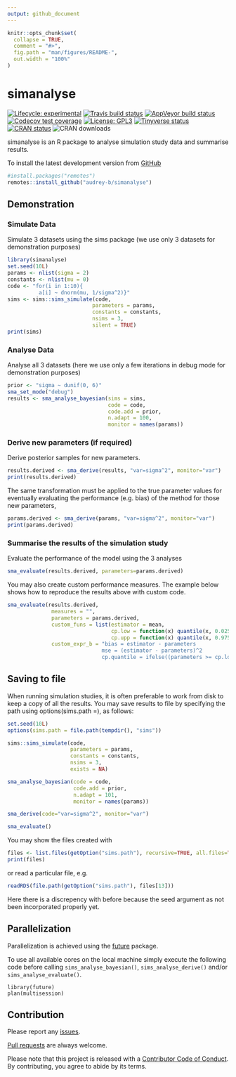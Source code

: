 ```yaml
---
output: github_document
---
```


<!-- README.md is generated from README.Rmd. Please edit that file -->

```r
knitr::opts_chunk$set(
  collapse = TRUE,
  comment = "#>",
  fig.path = "man/figures/README-",
  out.width = "100%"
)
```
# simanalyse

<!-- badges: start -->
[![Lifecycle: experimental](https://img.shields.io/badge/lifecycle-experimental-orange.svg)](https://www.tidyverse.org/lifecycle/#experimental)
[![Travis build status](https://travis-ci.com/audrey-b/simanalyse.svg?branch=master)](https://travis-ci.com/audrey-b/simanalyse)
[![AppVeyor build status](https://ci.appveyor.com/api/projects/status/github/audrey-b/simanalyse?branch=master&svg=true)](https://ci.appveyor.com/project/audrey-b/simanalyse)
[![Codecov test coverage](https://codecov.io/gh/audrey-b/simanalyse/branch/master/graph/badge.svg)](https://codecov.io/gh/audrey-b/simanalyse?branch=master)
[![License: GPL3](https://img.shields.io/badge/License-GPL3-blue.svg)](https://www.gnu.org/licenses/gpl-3.0.html)
[![Tinyverse status](https://tinyverse.netlify.com/badge/simanalyse)](https://CRAN.R-project.org/package=simanalyse)
[![CRAN status](https://www.r-pkg.org/badges/version/simanalyse)](https://cran.r-project.org/package=simanalyse)
![CRAN downloads](http://cranlogs.r-pkg.org/badges/simanalyse)
<!-- badges: end -->

simanalyse is an R package to analyse simulation study data and summarise results.

To install the latest development version from [GitHub](https://github.com/audrey-b/simanalyse)
```r
#install.packages("remotes")
remotes::install_github("audrey-b/simanalyse")
```

## Demonstration

### Simulate Data

Simulate 3 datasets using the sims package (we use only 3 datasets for demonstration purposes)
```r
library(simanalyse)
set.seed(10L)
params <- nlist(sigma = 2)
constants <- nlist(mu = 0)
code <- "for(i in 1:10){
          a[i] ~ dnorm(mu, 1/sigma^2)}"
sims <- sims::sims_simulate(code, 
                           parameters = params, 
                           constants = constants,
                           nsims = 3,
                           silent = TRUE)
print(sims)
```

### Analyse Data

Analyse all 3 datasets (here we use only a few iterations in debug mode for demonstration purposes)
```r
prior <- "sigma ~ dunif(0, 6)"
sma_set_mode("debug")
results <- sma_analyse_bayesian(sims = sims,
                                code = code,
                                code.add = prior,
                                n.adapt = 100,
                                monitor = names(params))
```

### Derive new parameters (if required)

Derive posterior samples for new parameters. 
```r
results.derived <- sma_derive(results, "var=sigma^2", monitor="var")
print(results.derived)
```

The same transformation must be applied to the true parameter values for eventually evaluating the performance (e.g. bias) of the method for those new parameters, 

```r
params.derived <- sma_derive(params, "var=sigma^2", monitor="var")
print(params.derived)
```

### Summarise the results of the simulation study 

Evaluate the performance of the model using the 3 analyses
```r
sma_evaluate(results.derived, parameters=params.derived)
```
You may also create custom performance measures. The example below shows how to reproduce the results above with custom code.
```r
sma_evaluate(results.derived,
              measures = "", 
              parameters = params.derived, 
              custom_funs = list(estimator = mean,
                                 cp.low = function(x) quantile(x, 0.025),
                                 cp.upp = function(x) quantile(x, 0.975)),
              custom_expr_b = "bias = estimator - parameters
                              mse = (estimator - parameters)^2
                              cp.quantile = ifelse((parameters >= cp.low) & (parameters <= cp.upp), 1, 0)")
```

## Saving to file

When running simulation studies, it is often preferable to work from disk to keep a copy of all the results. You may save results to file by specifying the path using options(sims.path =), as follows:

```r
set.seed(10L)
options(sims.path = file.path(tempdir(), "sims"))

sims::sims_simulate(code, 
                    parameters = params, 
                    constants = constants,
                    nsims = 3,
                    exists = NA)

sma_analyse_bayesian(code = code,
                     code.add = prior,
                     n.adapt = 101,
                     monitor = names(params))

sma_derive(code="var=sigma^2", monitor="var")

sma_evaluate()
```

You may show the files created with
```r
files <- list.files(getOption("sims.path"), recursive=TRUE, all.files=TRUE)
print(files)
```

or read a particular file, e.g.
```r
readRDS(file.path(getOption("sims.path"), files[13]))
```

Here there is a discrepency with before because the seed argument as not been incorporated properly yet.

## Parallelization

Parallelization is achieved using the
[future](https://github.com/HenrikBengtsson/future) package.

To use all available cores on the local machine simply execute the
following code before calling `sims_analyse_bayesian()`, `sims_analyse_derive()` and/or `sims_analyse_evaluate()`.

    library(future)
    plan(multisession)

## Contribution

Please report any [issues](https://github.com/audrey-b/simanalyse/issues).

[Pull requests](https://github.com/audrey-b/simanalyse/pulls) are always welcome.

Please note that this project is released with a [Contributor Code of Conduct](https://github.com/audrey-b/simanalyse/blob/master/CODE_OF_CONDUCT.md).
By contributing, you agree to abide by its terms.
